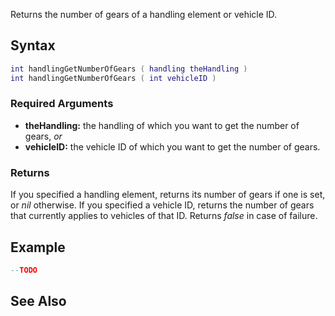 
{{Server function}}
{{Delete|This function doesn't exist.}}
Returns the number of gears of a handling element or vehicle ID.

==Syntax==
<syntaxhighlight lang="lua">
int handlingGetNumberOfGears ( handling theHandling )
int handlingGetNumberOfGears ( int vehicleID )
</syntaxhighlight>

===Required Arguments===
*'''theHandling:''' the handling of which you want to get the number of gears, ''or''
*'''vehicleID:''' the vehicle ID of which you want to get the number of gears.

===Returns===
If you specified a handling element, returns its number of gears if one is set, or ''nil'' otherwise. If you specified a vehicle ID, returns the number of gears that currently applies to vehicles of that ID. Returns ''false'' in case of failure.

==Example==
<syntaxhighlight lang="lua">
--TODO
</syntaxhighlight>

==See Also==
{{Handling_functions}}